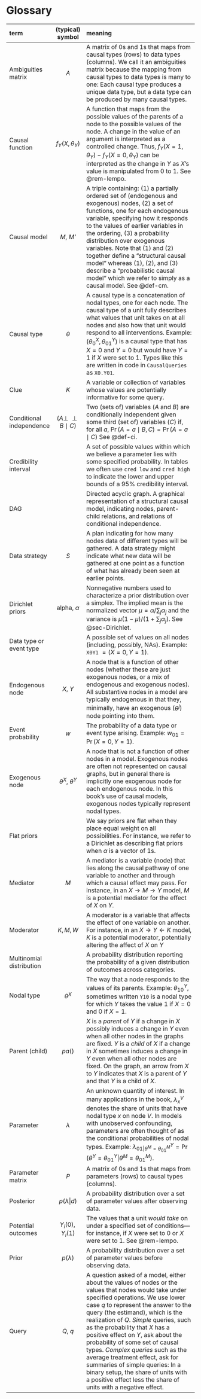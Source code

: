 # Glossary  {#sec-glossary}

**term**          |**(typical) symbol** |**meaning**
|:--------------|:---------:|:-----------------------------------------|
Ambiguities matrix  | $A$  | A matrix of 0s and 1s that maps from causal types (rows) to data types (columns). We call it an ambiguities matrix because the mapping from causal types to data types is  many to one: Each causal type produces a unique data type, but a data type can be produced by many causal types.\index{Ambiguities matrix}|
Causal function \index{Causal functions}| $f_Y(X, \theta_Y)$ | A function that maps from the possible values of the parents of a node to the possible values of the node. A change in the value of an argument is interpreted as a controlled change. Thus, $f_Y(X=1, \theta_Y) - f_Y(X=0, \theta_Y)$ can be interpreted as the change in $Y$ as $X$'s value is manipulated from 0 to 1. See @rem-lempo. |
Causal model | *M*, *M'*  | A triple containing: (1) a partially ordered set of (endogenous and exogenous) nodes, (2) a set of functions, one for each endogenous variable, specifying how it responds to the values of earlier variables in the ordering,  (3) a probability distribution over exogenous variables. \index{Causal models} Note that (1) and (2) together define a "structural causal model" whereas (1), (2), and (3) describe a "probabilistic causal model" which we refer to simply as a causal model.\index{Causal models!Structural causal model}\index{Causal models!Probabilistic causal model} See  @def-cm. | 
Causal type   \index{Causal types}    |$\theta$   | A causal type is a concatenation of nodal types, one for each node. The causal type of a unit fully describes what values that unit takes on at all nodes and also how that unit would respond to all interventions.  Example:  $(\theta^X_0, \theta^Y_{01})$  is a causal type that has $X=0$ and $Y=0$ but would have $Y=1$ if $X$ were set to 1. Types like this are written in code in `CausalQueries` as `X0.Y01`. | 
Clue \index{Clues}| $K$ | A variable or collection of variables whose values are potentially informative for some query.
Conditional independence \index{Conditional independence}| ${\displaystyle (A\perp \!\!\!\perp B\mid C)}$ | Two (sets of) variables ($A$ and $B$) are conditionally independent given some third (set of) variables ($C$) if, for all $a$, ${\displaystyle \Pr(A=a\mid B,C)=\Pr(A=a\mid C)}$  See  @def-ci.|
Credibility interval | | A set of possible values within which we believe a parameter lies with some specified probability.  In tables we often use `cred low` and `cred high` to indicate the lower and upper bounds of a 95% credibility interval.|
DAG \index{DAGs}| |Directed acyclic graph. A graphical representation of a structural causal model, indicating nodes, parent-child relations, and relations of conditional independence.|
Data strategy \index{Data strategies}| $S$ | A plan indicating for  how many nodes data of different types will be gathered. A data strategy might indicate what new data will be gathered at one point as a function of what has already been seen at earlier points.
Dirichlet priors  | alpha, $\alpha$ | Nonnegative numbers used to characterize a prior distribution over a simplex. The implied mean is the normalized vector $\mu= \alpha/\sum_j\alpha_j$ and the variance is $\mu(1-\mu)/(1+\sum_j\alpha_j)$. See @sec-Dirichlet. 
Data type or event type \index{Data type} |           | A possible set of values on all nodes (including, possibly, NAs). Example: `X0Y1` $= (X=0, Y = 1)$.
Endogenous node \index{Nodes!Endogenous} | $X$, $Y$ | A node that is a function of other nodes (whether these are just exogenous nodes, or a mix of endogenous and exogenous nodes). All substantive nodes in a model are typically endogenous in that they, minimally, have an exogenous ($\theta^j$) node pointing into them.|
Event probability \index{Event probability}|   $w$     | The probability of a data type or event type arising. Example: $w_{01}=\Pr(X=0, Y=1)$.
Exogenous node \index{Nodes!Exogenous} | $\theta^X$, $\theta^Y$ | A node that is not a function of other nodes in a model. Exogenous nodes are often not represented on causal graphs, but in general there is implicitly one exogenous node for each endogenous node. In this book's use of causal models, exogenous nodes typically represent nodal types.|
Flat priors \index{Priors!Flat}| | We say priors are flat when they place equal weight on all possibilities. For instance, we refer to a Dirichlet as describing  flat priors when $\alpha$ is a vector of 1s.|
Mediator \index{Mediator}|$M$ | A mediator is a variable (node) that lies along the causal pathway of one variable to another and through which a causal effect may pass. For instance, in an $X \rightarrow M \rightarrow Y$ model, $M$ is a potential mediator for the effect of $X$ on $Y$. |
Moderator \index{Moderator}|$K, M, W$ | A moderator is a variable that affects the effect of one variable on another. For instance, in an $X \rightarrow Y \leftarrow K$ model, $K$ is a potential moderator, potentially altering the affect of $X$ on $Y$ |
Multinomial distribution \index{Multinomial distribution}| | A probability distribution reporting the probability of a given distribution of outcomes across categories. |
Nodal type  \index{Nodal types}      |$\theta^X$ | The way that a node responds to the values of its parents. Example: $\theta^Y_{10}$, sometimes written `Y10` is a nodal type for which $Y$ takes the value 1 if $X=0$ and 0 if $X=1$.  
Parent (child) \index{Nodes!Parent} \index{Nodes!Child}| $pa()$ | $X$ is a *parent* of $Y$ if a change in $X$ possibly induces a change in $Y$ even when all other nodes in the graphs are fixed.  $Y$ is a *child* of $X$ if a change in $X$ sometimes induces a change in $Y$ even when all other nodes are fixed. On the graph,  an arrow from $X$ to $Y$ indicates that $X$ is a parent of $Y$ and that $Y$ is a child of $X$.
Parameter \index{Parameter} | $\lambda$ | An unknown quantity of interest. In many applications in the book, $\lambda^V_x$ denotes the share of units that have nodal type $x$ on node $V$.  In models with unobserved confounding, parameters are often thought of as the conditional probabilities of nodal types. Example: $\lambda^Y_{01|\theta^M=\theta^M_{01}} = \Pr(\theta^Y =  \theta^Y_{01}|\theta^M=\theta^M_{01})$.| 
Parameter matrix  \index{Parameter matrix} | $P$  | A matrix of 0s and 1s that maps from parameters (rows) to causal types (columns).|
Posterior \index{Posterior distribution}| $p(\lambda|d)$ | A probability distribution over a set of parameter values after observing data.|
Potential outcomes \index{Potential outcomes}| $Y_i(0), Y_i(1)$| The values that a unit *would take* on under a specified set of conditions---for instance, if $X$ were set to 0 or $X$ were set to 1. See @rem-lempo. |
Prior \index{Prior distribution} | $p(\lambda)$ | A probability distribution over a set of parameter values before observing data. |
Query \index{Queries} | $Q$, $q$| A question asked of a model, either about the values of nodes or the values that nodes would take under specified operations. We use lower case $q$ to represent the answer to the query (the estimand), which is the realization of $Q$. *Simple* queries, such as the probability that $X$ has a positive effect on $Y$, ask about the probability of some set of causal types. *Complex queries* such as the average treatment effect, ask for summaries of simple queries: In a binary setup, the share of units with a positive effect less the share of units with a negative effect.  |


